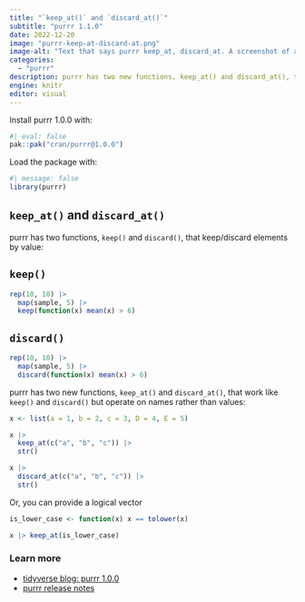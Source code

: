 ```yaml
---
title: "`keep_at()` and `discard_at()`"
subtitle: "purrr 1.1.0"
date: 2022-12-20
image: "purrr-keep-at-discard-at.png"
image-alt: "Text that says purrr keep_at, discard_at. A screenshot of a list that has keep_at applied to it."
categories:
  - "purrr"
description: purrr has two new functions, keep_at() and discard_at(), that operate on names.
engine: knitr
editor: visual
---
```


Install purrr 1.0.0 with:

```r
#| eval: false
pak::pak("cran/purrr@1.0.0")
```

Load the package with:

```r
#| message: false
library(purrr)
```

## `keep_at()` and `discard_at()`

purrr has two functions, `keep()` and `discard()`, that keep/discard elements by value:

::: panel-tabset
## `keep()`

```r
rep(10, 10) |>
  map(sample, 5) |>
  keep(function(x) mean(x) > 6)
```

## `discard()`

```r
rep(10, 10) |>
  map(sample, 5) |>
  discard(function(x) mean(x) > 6)
```
:::

purrr has two new functions, `keep_at()` and `discard_at()`, that work like `keep()` and `discard()` but operate on names rather than values:

```r
x <- list(a = 1, b = 2, c = 3, D = 4, E = 5)

x |> 
  keep_at(c("a", "b", "c")) |> 
  str()
```

```r
x |> 
  discard_at(c("a", "b", "c")) |> 
  str()
```

Or, you can provide a logical vector

```r
is_lower_case <- function(x) x == tolower(x)

x |> keep_at(is_lower_case)
```

### Learn more

-   [tidyverse blog: purrr 1.0.0](https://www.tidyverse.org/blog/2022/12/purrr-1-0-0/)
-   [purrr release notes](https://github.com/tidyverse/purrr/releases/tag/v1.0.0)
